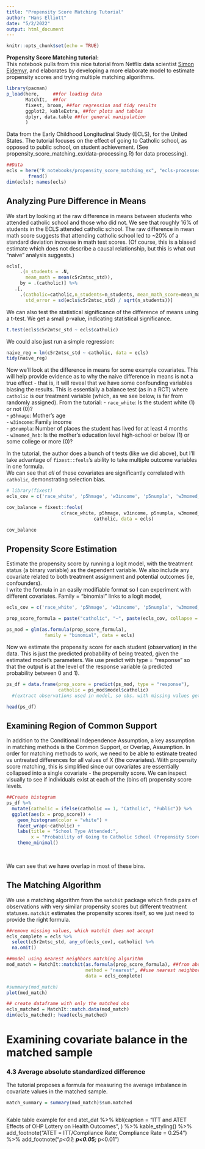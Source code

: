 ```yaml
---
title: "Propensity Score Matching Tutorial"
author: "Hans Elliott"
date: "5/2/2022"
output: html_document
---
```


```r
knitr::opts_chunk$set(echo = TRUE)
```

**Propensity Score Matching tutorial:**    [](https://sejdemyr.github.io/r-tutorials/statistics/tutorial8.html)  
This notebook pulls from this nice tutorial from Netflix data scientist [Simon Ejdemyr](https://sejdemyr.github.io/), and elaborates by developing a more elaborate model to estimate propensity scores and trying multiple matching algorithms.  

```r
library(pacman)
p_load(here,     ##for loading data
       MatchIt,  ##for 
       fixest, broom, ##for regression and tidy results
       ggplot2, kableExtra, ##for plots and tables
       dplyr, data.table ##for general manipulation
       )

```

Data from the Early Childhood Longitudinal Study (ECLS), for the United States. The tutorial focuses on the effect of going to Catholic school, as opposed to public school, on student achievement. (See propensity_score_matching_ex/data-processing.R) for data processing).  

```r
##Data
ecls = here("R_notebooks/propensity_score_matching_ex", "ecls-processed.csv") %>%
        fread()
dim(ecls); names(ecls)
```




## Analyzing Pure Difference in Means
We start by looking at the raw difference in means between students who attended catholic school and those who did not. We see that roughly 16% of students in the ECLS attended catholic school. The raw difference in mean math score suggests that attending catholic school led to ~20% of a standard deviation increase in math test scores. (Of course, this is a biased estimate which does not describe a causal relationship, but this is what out "naive" analysis suggests.)  

```r
ecls[,
     .(n_students = .N, 
       mean_math = mean(c5r2mtsc_std)),
     by = .(catholic)] %>%
   .[,
     .(catholic=catholic,n_students=n_students, mean_math_score=mean_math,
       std_error = sd(ecls$c5r2mtsc_std) / sqrt(n_students))]

```
We can also test the statistical significance of the difference of means using a t-test. We get a small p-value, indicating statistical significance.  

```r
t.test(ecls$c5r2mtsc_std ~ ecls$catholic)

```


We could also just run a simple regression:
```r
naive_reg = lm(c5r2mtsc_std ~ catholic, data = ecls)
tidy(naive_reg)
```



Now we'll look at the difference in means for some example covariates. This will help provide evidence as to why the naive difference in means is not a true effect - that is, it will reveal that we have some confounding variables biasing the results. This is essentially a balance test (as in a RCT) where `catholic` is our treatment variable (which, as we see below, is far from randomly assigned). 
From the tutorial:
- `race_white`: Is the student white (1) or not (0)?  
- `p5hmage`: Mother’s age  
- `w3income`: Family income  
- `p5numpla`: Number of places the student has lived for at least 4 months  
- `w3momed_hsb`: Is the mother’s education level high-school or below (1) or some college or more (0)?  

In the tutorial, the author does a bunch of t tests (like we did above), but I'll take advantage of `fixest::feols`'s ability to take multiple outcome variables in one formula.  
We can see that _all_ of these covariates are significantly correlated with `catholic`, demonstrating selection bias.   

```r
# library(fixest)
ecls_cov = c('race_white', 'p5hmage', 'w3income', 'p5numpla', 'w3momed_hsb')

cov_balance = fixest::feols(
                    c(race_white, p5hmage, w3income, p5numpla, w3momed_hsb) ~ 
                                catholic, data = ecls)

cov_balance
```


## Propensity Score Estimation
Estimate the propensity score by running a logit model, with the treatment status (a binary variable) as the dependent variable. We also include any covariate related to both treatment assignment and potential outcomes (ie, confounders).    
I write the formula in an easily modifiable format so I can experiment with different covariates. Family = "binomial" links to a logit model,   

```r
ecls_cov = c('race_white', 'p5hmage', 'w3income', 'p5numpla', 'w3momed_hsb')

prop_score_formula = paste("catholic", "~", paste(ecls_cov, collapse = " + "))

ps_mod = glm(as.formula(prop_score_formula),
              family = "binomial", data = ecls)

```
Now we estimate the propensity score for each student (observation) in the data. This is just the predicted probability of being treated, given the estimated model's parameters. 
We use predict with type = "response" so that the output is at the level of the response variable (a predicted probability between 0 and 1).
```r
ps_df = data.frame(prop_score = predict(ps_mod, type = "response"),
                   catholic = ps_mod$model$catholic) 
  #(extract observations used in model, so obs. with missing values get dropped)

head(ps_df)
```





## Examining Region of Common Support
In addition to the Conditional Independence Assumption, a key assumption in matching methods is the Common Support, or Overlap, Assumption. In order for matching methods to work, we need to be able to estimate treated vs untreated differences for all values of X (the covariates). With propensity score matching, this is simplified since our covariates are essentially collapsed into a single covariate - the propensity score. We can inspect visually to see if individuals exist at each of the (bins of) propensity score levels.   

```r
##Create histogram
ps_df %>%
  mutate(catholic = ifelse(catholic == 1, "Catholic", "Public")) %>%
  ggplot(aes(x = prop_score)) + 
    geom_histogram(color = "white") +
    facet_wrap(~catholic) +
    labs(title = "School Type Attended:", 
         x = "Probability of Going to Catholic School (Propensity Score)") +
    theme_minimal()
  
  
```

We can see that we have overlap in most of these bins.  

## The Matching Algorithm
We use a matching algorithm from the `matchit` package which finds pairs of observations with very similar propensity scores but different treatment statuses. 
`matchit` estimates the propensity scores itself, so we just need to provide the right formula.

```r
##remove missing values, which matchit does not accept
ecls_complete = ecls %>% 
  select(c5r2mtsc_std, any_of(ecls_cov), catholic) %>%
  na.omit()

##model using nearest neighbors matching algorithm
mod_match = MatchIt::matchit(as.formula(prop_score_formula), ##from above
                             method = "nearest", ##use nearest neighbors method
                             data = ecls_complete)

#summary(mod_match)
plot(mod_match)
```




```r
## create dataframe with only the matched obs
ecls_matched = MatchIt::match.data(mod_match)
dim(ecls_matched); head(ecls_matched)
```


# Examining covariate balance in the matched sample
### 4.3 Average absolute standardized difference

The tutorial proposes a formula for measuring the average imbalance in covariate values in the matched sample. 



```r
match_summary = summary(mod_match)$sum.matched



```




Kable table example for end
atet_dat %>%
  kbl(caption = "ITT and ATET Effects of OHP Lottery on Health Outcomes",
      ) %>%
  kable_styling() %>%
  add_footnote("ATET = ITT/Compliance Rate; Compliance Rate = 0.254") %>%
  add_footnote("*p<0.1; **p<0.05; ***p<0.01")





